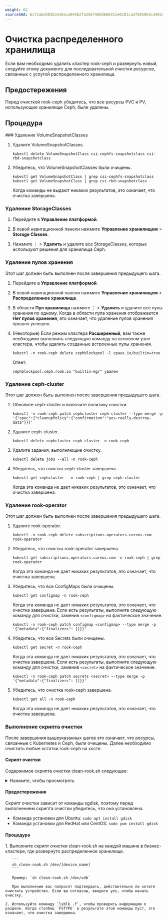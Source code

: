```yaml
---
weight: 62
sourceSHA: 6c72abd503ba410aca04462fa2567480d600311e0101ca3f8859b5ca902d02c5
---
```


# Очистка распределенного хранилища

Если вам необходимо удалить кластер rook-ceph и развернуть новый, следуйте этому документу для последовательной очистки ресурсов, связанных с услугой распределенного хранилища.

## Предостережения

Перед очисткой rook-ceph убедитесь, что все ресурсы PVC и PV, использующие хранилище Ceph, были удалены.

## Процедура

<Steps>
  ### Удаление VolumeSnapshotClasses

  1. Удалите VolumeSnapshotClasses.

     ```
     kubectl delete VolumeSnapshotClass csi-cephfs-snapshotclass csi-rbd-snapshotclass
     ```

  2. Убедитесь, что VolumeSnapshotClasses были очищены.

     ```
     kubectl get VolumeSnapshotClass | grep csi-cephfs-snapshotclass
     kubectl get VolumeSnapshotClass | grep csi-rbd-snapshotclass
     ```

     Когда команды не выдают никаких результатов, это означает, что очистка завершена.

  ### Удаление StorageClasses

  1. Перейдите в **Управление платформой**.

  2. В левой навигационной панели нажмите **Управление хранилищем** > **Storage Classes**.

  3. Нажмите ⋮ > **Удалить** и удалите все StorageClasses, которые используют решения для хранилища Ceph.

  ### Удаление пулов хранения

  Этот шаг должен быть выполнен после завершения предыдущего шага.

  1. Перейдите в **Управление платформой**.

  2. В левой навигационной панели нажмите **Управление хранилищем** > **Распределенное хранилище**.

  3. В области **Пул хранилища** нажмите ⋮ > **Удалить** и удалите все пулы хранения по одному. Когда в области пула хранения отображается **Нет пулов хранения**, это означает, что удаление пулов хранения прошло успешно.

  4. (Некоторые) Если режим кластера **Расширенный**, вам также необходимо выполнить следующую команду на основном узле кластера, чтобы удалить созданные встроенные пулы хранения.

     ```
     kubectl -n rook-ceph delete cephblockpool -l cpaas.io/builtin=true
     ```

     Ответ:

     ```
     cephblockpool.ceph.rook.io "builtin-mgr" удален
     ```

  ### Удаление ceph-cluster

  Этот шаг должен быть выполнен после завершения предыдущего шага.

  1. Обновите ceph-cluster и включите политику очистки.

     ```
     kubectl -n rook-ceph patch cephcluster ceph-cluster --type merge -p '{"spec":{"cleanupPolicy":{"confirmation":"yes-really-destroy-data"}}}'
     ```

  2. Удалите ceph-cluster.

     ```
     kubectl delete cephcluster ceph-cluster -n rook-ceph
     ```

  3. Удалите задания, выполняющие очистку.

     ```
     kubectl delete jobs --all -n rook-ceph
     ```

  4. Убедитесь, что очистка ceph-cluster завершена.

     ```
     kubectl get cephcluster  -n rook-ceph | grep ceph-cluster
     ```

     Когда эта команда не дает никаких результатов, это означает, что очистка завершена.

  ### Удаление rook-operator

  Этот шаг должен быть выполнен после завершения предыдущего шага.

  1. Удалите rook-operator.

     ```
     kubectl -n rook-ceph delete subscriptions.operators.coreos.com rook-operator
     ```

  2. Убедитесь, что очистка rook-operator завершена.

     ```
     kubectl get subscriptions.operators.coreos.com -n rook-ceph | grep rook-operator
     ```

     Когда эта команда не дает никаких результатов, это означает, что очистка завершена.

  3. Убедитесь, что все ConfigMaps были очищены.

     ```
     kubectl get configmap -n rook-ceph
     ```

     Когда эта команда не дает никаких результатов, это означает, что очистка завершена. Если есть результаты, выполните следующую команду для очистки, заменив `<configmap>` на фактическое значение.

     ```
     kubectl -n rook-ceph patch configmap <configmap> --type merge -p '{"metadata":{"finalizers": []}}'
     ```

  4. Убедитесь, что все Secrets были очищены.

     ```
     kubectl get secret -n rook-ceph
     ```

     Когда эта команда не дает никаких результатов, это означает, что очистка завершена. Если есть результаты, выполните следующую команду для очистки, заменив `<secret>` на фактическое значение.

     ```
     kubectl -n rook-ceph patch secrets <secret> --type merge -p '{"metadata":{"finalizers": []}}'
     ```

  5. Убедитесь, что очистка rook-ceph завершена.

     ```
     kubectl get all -n rook-ceph
     ```

     Когда эта команда не дает никаких результатов, это означает, что очистка завершена.

  ### Выполнение скрипта очистки

  После завершения вышеуказанных шагов это означает, что ресурсы, связанные с Kubernetes и Ceph, были очищены. Далее необходимо очистить любые остатки rook-ceph на хосте.

  #### Скрипт очистки

  Содержимое скрипта очистки clean-rook.sh следующее:

  <details>
    <summary>Нажмите, чтобы просмотреть</summary>

    ```shell
    #!/bin/bash

    DISK="$1"

    if [ ! -n "$DISK" ]
    then
       echo "необходимо ввести блок устройства"
       exit
    else
       echo "вы уверены, что хотите очистить устройство: $DISK ? да/нет"
       read ANSWER
       case $ANSWER in
         [Yy]*)
         echo "вы ввели y или Y !"
         ;;
         [Nn]*)
         echo "вы ввели "$ANSWER
         exit
         ;;
       esac
    fi

    echo "очистка /var/lib/rook"
    rm -rf /var/lib/rook


    echo "очистка блокового устройства"

    # Восстановите таблицу разделов и добавьте раздел с помощью fdisk, не удаляйте пустые строки между ними
    echo "g
    n



    w" | sudo fdisk $DISK


    # Сбросьте диск в новое, подходящее состояние (zap-all важен, потому что MBR должен быть очищен)
    # Вам придется выполнить этот шаг для всех дисков.
    sgdisk --zap-all $DISK

    # Очистка HDD с помощью dd
    dd if=/dev/zero of="$DISK" bs=1M count=100 oflag=direct,dsync


    # Очистка таких дисков, как SSD, с помощью blkdiscard вместо dd
    blkdiscard $DISK

    # Эти шаги необходимо выполнять только один раз на каждом узле
    # Если rook устанавливает OSD с помощью ceph-volume, демонтаж оставляет некоторые устройства, которые блокируют диски.
    ls /dev/mapper/ceph-* | xargs -I% -- dmsetup remove %

    # Настройка ceph-volume может оставить директории ceph-<UUID> в /dev (необходимый беспорядок)
    rm -rf /dev/ceph-*
    ```
  </details>

  #### Предостережения

  Скрипт очистки зависит от команды sgdisk, поэтому перед выполнением скрипта очистки убедитесь, что она установлена.

  - Команда установки для Ubuntu: `sudo apt install gdisk`
  - Команда установки для RedHat или CentOS: `sudo yum install gdisk`

  #### Процедура

  <Steps>
    1. Выполните скрипт очистки clean-rook.sh на каждой машине в бизнес-кластере, где развернуто распределенное хранилище.

       ```
       sh clean-rook.sh /dev/[device_name]
       ```

       Пример: `sh clean-rook.sh /dev/vdb`

       При выполнении вас попросят подтвердить, действительно ли хотите очистить устройство. Если вы согласны, введите yes, чтобы начать очистку.

    2. Используйте команду `lsblk -f`, чтобы проверить информацию о разделе. Когда столбец `FSTYPE` в результате этой команды пуст, это означает, что очистка завершена.
  </Steps>
</Steps>
